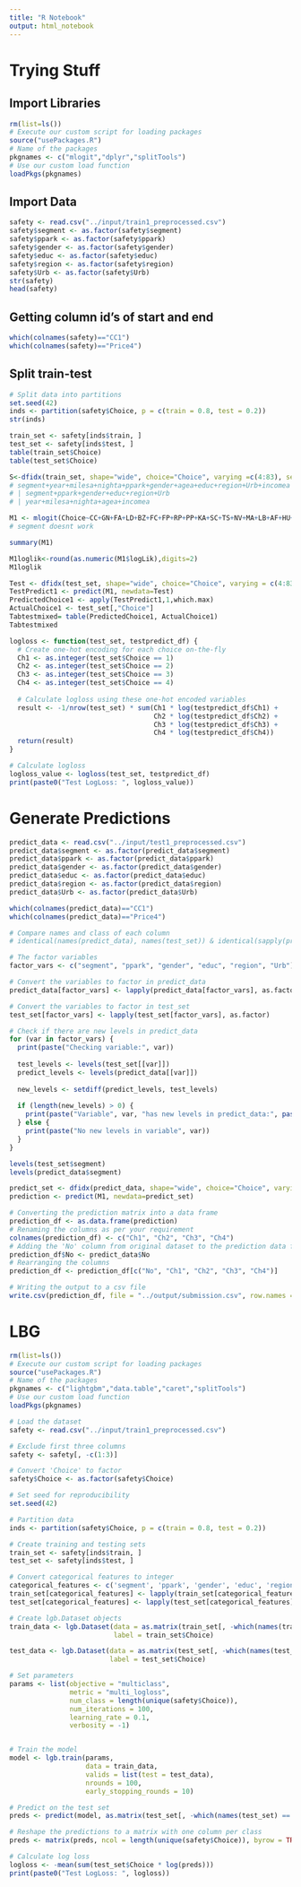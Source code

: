 ```yaml
---
title: "R Notebook"
output: html_notebook
---
```


# Trying Stuff
## Import Libraries
```r
rm(list=ls())
# Execute our custom script for loading packages
source("usePackages.R")
# Name of the packages 
pkgnames <- c("mlogit","dplyr","splitTools")
# Use our custom load function
loadPkgs(pkgnames)
```

## Import Data
```r
safety <- read.csv("../input/train1_preprocessed.csv")
safety$segment <- as.factor(safety$segment)
safety$ppark <- as.factor(safety$ppark)
safety$gender <- as.factor(safety$gender)
safety$educ <- as.factor(safety$educ)
safety$region <- as.factor(safety$region)
safety$Urb <- as.factor(safety$Urb)
str(safety)
head(safety)
```
## Getting column id's of start and end
```r
which(colnames(safety)=="CC1")
which(colnames(safety)=="Price4")
```

## Split train-test
```r
# Split data into partitions
set.seed(42)
inds <- partition(safety$Choice, p = c(train = 0.8, test = 0.2))
str(inds)
```

```r
train_set <- safety[inds$train, ]
test_set <- safety[inds$test, ]
table(train_set$Choice)
table(test_set$Choice)
```

```r
S<-dfidx(train_set, shape="wide", choice="Choice", varying =c(4:83), sep="",idx = list(c("No", "Case")))
# segment+year+milesa+nighta+ppark+gender+agea+educ+region+Urb+incomea
# | segment+ppark+gender+educ+region+Urb
# | year+milesa+nighta+agea+incomea
```

```r
M1 <- mlogit(Choice~CC+GN+FA+LD+BZ+FC+FP+RP+PP+KA+SC+TS+NV+MA+LB+AF+HU+Price | year+ppark+Urb+region+educ+gender+milesa+nighta+agea+incomea+0, data=S, rpar=c(CC='n', FA='n',LD='n',BZ='n',FC='n',FP='n',RP='n',PP='n',KA='n',SC='n',TS='n',NV='n',MA='n',LB='n',AF='n',HU='n',Price='n'), panel = TRUE, print.level=TRUE)
# segment doesnt work
```

```r
summary(M1)
```

```r
M1loglik<-round(as.numeric(M1$logLik),digits=2)
M1loglik
```


```r
Test <- dfidx(test_set, shape="wide", choice="Choice", varying = c(4:83), sep="",idx = list(c("No", "Case")))
TestPredict1 <- predict(M1, newdata=Test)
PredictedChoice1 <- apply(TestPredict1,1,which.max)
ActualChoice1 <- test_set[,"Choice"]
Tabtestmixed= table(PredictedChoice1, ActualChoice1)
Tabtestmixed

logloss <- function(test_set, testpredict_df) {
  # Create one-hot encoding for each choice on-the-fly
  Ch1 <- as.integer(test_set$Choice == 1)
  Ch2 <- as.integer(test_set$Choice == 2)
  Ch3 <- as.integer(test_set$Choice == 3)
  Ch4 <- as.integer(test_set$Choice == 4)
  
  # Calculate logloss using these one-hot encoded variables
  result <- -1/nrow(test_set) * sum(Ch1 * log(testpredict_df$Ch1) +
                                    Ch2 * log(testpredict_df$Ch2) +
                                    Ch3 * log(testpredict_df$Ch3) +
                                    Ch4 * log(testpredict_df$Ch4))
  return(result)
}

# Calculate logloss
logloss_value <- logloss(test_set, testpredict_df)
print(paste0("Test LogLoss: ", logloss_value))

```

# Generate Predictions
```r
predict_data <- read.csv("../input/test1_preprocessed.csv")
predict_data$segment <- as.factor(predict_data$segment)
predict_data$ppark <- as.factor(predict_data$ppark)
predict_data$gender <- as.factor(predict_data$gender)
predict_data$educ <- as.factor(predict_data$educ)
predict_data$region <- as.factor(predict_data$region)
predict_data$Urb <- as.factor(predict_data$Urb)

which(colnames(predict_data)=="CC1")
which(colnames(predict_data)=="Price4")

# Compare names and class of each column
# identical(names(predict_data), names(test_set)) & identical(sapply(predict_data, class), sapply(test_set, class))
```

```r
# The factor variables
factor_vars <- c("segment", "ppark", "gender", "educ", "region", "Urb")

# Convert the variables to factor in predict_data
predict_data[factor_vars] <- lapply(predict_data[factor_vars], as.factor)

# Convert the variables to factor in test_set
test_set[factor_vars] <- lapply(test_set[factor_vars], as.factor)

# Check if there are new levels in predict_data
for (var in factor_vars) {
  print(paste("Checking variable:", var))
  
  test_levels <- levels(test_set[[var]])
  predict_levels <- levels(predict_data[[var]])
  
  new_levels <- setdiff(predict_levels, test_levels)
  
  if (length(new_levels) > 0) {
    print(paste("Variable", var, "has new levels in predict_data:", paste(new_levels, collapse = ", ")))
  } else {
    print(paste("No new levels in variable", var))
  }
}
```

```r
levels(test_set$segment)
levels(predict_data$segment)
```


```r
predict_set <- dfidx(predict_data, shape="wide", choice="Choice", varying = c(4:83), sep="",idx = list(c("No", "Case")))
prediction <- predict(M1, newdata=predict_set)
```

```r
# Converting the prediction matrix into a data frame
prediction_df <- as.data.frame(prediction)
# Renaming the columns as per your requirement
colnames(prediction_df) <- c("Ch1", "Ch2", "Ch3", "Ch4")
# Adding the 'No' column from original dataset to the prediction data frame
prediction_df$No <- predict_data$No
# Rearranging the columns
prediction_df <- prediction_df[c("No", "Ch1", "Ch2", "Ch3", "Ch4")]

# Writing the output to a csv file
write.csv(prediction_df, file = "../output/submission.csv", row.names = FALSE)
```

# LBG
```r
rm(list=ls())
# Execute our custom script for loading packages
source("usePackages.R")
# Name of the packages 
pkgnames <- c("lightgbm","data.table","caret","splitTools")
# Use our custom load function
loadPkgs(pkgnames)
```

```r
# Load the dataset
safety <- read.csv("../input/train1_preprocessed.csv")

# Exclude first three columns
safety <- safety[, -c(1:3)]

# Convert 'Choice' to factor
safety$Choice <- as.factor(safety$Choice)
```

```r
# Set seed for reproducibility
set.seed(42)

# Partition data
inds <- partition(safety$Choice, p = c(train = 0.8, test = 0.2))

# Create training and testing sets
train_set <- safety[inds$train, ]
test_set <- safety[inds$test, ]

# Convert categorical features to integer
categorical_features <- c('segment', 'ppark', 'gender', 'educ', 'region', 'Urb')
train_set[categorical_features] <- lapply(train_set[categorical_features], function(x) as.integer(as.factor(x)))
test_set[categorical_features] <- lapply(test_set[categorical_features], function(x) as.integer(as.factor(x)))

# Create lgb.Dataset objects
train_data <- lgb.Dataset(data = as.matrix(train_set[, -which(names(train_set) == "Choice")]),
                          label = train_set$Choice)

test_data <- lgb.Dataset(data = as.matrix(test_set[, -which(names(test_set) == "Choice")]),
                         label = test_set$Choice)
```

```r
# Set parameters
params <- list(objective = "multiclass",
               metric = "multi_logloss",
               num_class = length(unique(safety$Choice)),
               num_iterations = 100,
               learning_rate = 0.1,
               verbosity = -1)


# Train the model
model <- lgb.train(params,
                   data = train_data,
                   valids = list(test = test_data),
                   nrounds = 100,
                   early_stopping_rounds = 10)
```

```r
# Predict on the test set
preds <- predict(model, as.matrix(test_set[, -which(names(test_set) == "Choice")]))

# Reshape the predictions to a matrix with one column per class
preds <- matrix(preds, ncol = length(unique(safety$Choice)), byrow = TRUE)

# Calculate log loss
logloss <- -mean(sum(test_set$Choice * log(preds)))
print(paste0("Test LogLoss: ", logloss))
```

